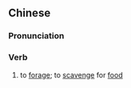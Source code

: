 {{also|觅食}}
==Chinese==
{{zh-forms|s=觅食}}

===Pronunciation===
{{zh-pron
|m=mìshí
|cat=v
}}

===Verb===
{{zh-verb}}

# to [[forage]]; to [[scavenge]] for [[food]]